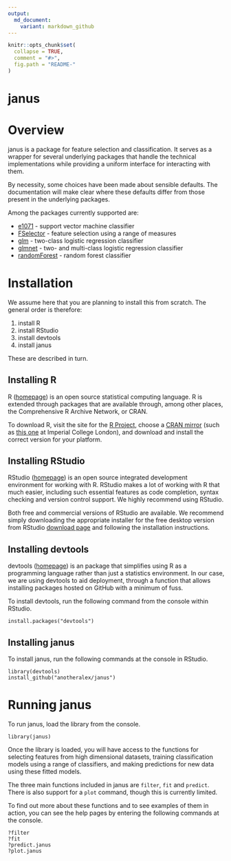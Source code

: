 ```yaml
---
output:
  md_document:
    variant: markdown_github
---
```


<!-- README.md is generated from README.Rmd. Please edit that file -->

```r
knitr::opts_chunk$set(
  collapse = TRUE,
  comment = "#>",
  fig.path = "README-"
)
```

# janus

# Overview

janus is a package for feature selection and classification. It serves as a wrapper for several underlying packages that handle the technical implementations while providing a uniform interface for interacting with them.

By necessity, some choices have been made about sensible defaults. The documentation will make clear where these defaults differ from those present in the underlying packages.

Among the packages currently supported are:

* [e1071](https://cran.r-project.org/web/packages/e1071/index.html) - support vector machine classifier
* [FSelector](https://cran.r-project.org/web/packages/FSelector/index.html) - feature selection using a range of measures
* [glm]() - two-class logistic regression classifier
* [glmnet](https://cran.r-project.org/web/packages/glmnet/index.html) - two- and multi-class logistic regression classifier
* [randomForest](https://cran.r-project.org/web/packages/randomForest/index.html) - random forest classifier

# Installation

We assume here that you are planning to install this from scratch. The general order is therefore:

1. install R
2. install RStudio
3. install devtools
4. install janus

These are described in turn.

## Installing R

R ([homepage](http://www.r-project.org/)) is an open source statistical computing language. R is extended through packages that are available through, among other places, the Comprehensive R Archive Network, or CRAN.

To download R, visit the site for the [R Project](https://www.r-project.org/), choose a [CRAN mirror](https://cran.r-project.org/mirrors.html) (such as [this one](http://cran.ma.imperial.ac.uk/) at Imperial College London), and download and install the correct version for your platform.

## Installing RStudio

RStudio ([homepage](https://www.rstudio.com)) is an open source integrated development environment for working with R. RStudio makes a lot of working with R that much easier, including such essential features as code completion, syntax checking and version control support. We highly recommend using RStudio.

Both free and commercial versions of RStudio are available. We recommend simply downloading the appropriate installer for the free desktop version from RStudio [download page](https://www.rstudio.com/products/rstudio/download/) and following the installation instructions.

## Installing devtools

devtools ([homepage](https://github.com/hadley/devtools/)) is an package that simplifies using R as a programming language rather than just a statistics environment. In our case, we are using devtools to aid deployment, through a function that allows installing packages hosted on GitHub with a minimum of fuss.

To install devtools, run the following command from the console within RStudio.
```
install.packages("devtools")
```

## Installing janus

To install janus, run the following commands at the console in RStudio.
```
library(devtools)
install_github("anotheralex/janus")
```

# Running janus

To run janus, load the library from the console.
```
library(janus)
```

Once the library is loaded, you will have access to the functions for selecting features from high dimensional datasets, training classification models using a range of classifiers, and making predictions for new data using these fitted models.

The three main functions included in janus are `filter`, `fit` and `predict`. There is also support for a `plot` command, though this is currently limited.

To find out more about these functions and to see examples of them in action, you can see the help pages by entering the following commands at the console.
```
?filter
?fit
?predict.janus
?plot.janus
```
